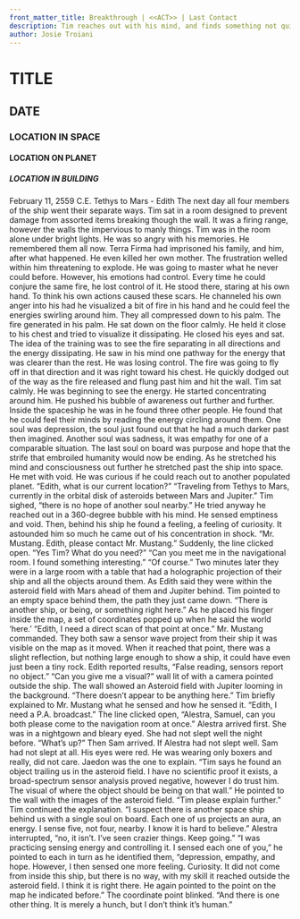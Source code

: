 ```yaml
---
front_matter_title: Breakthrough | <<ACT>> | Last Contact
description: Tim reaches out with his mind, and finds something not quite human.
author: Josie Troiani
---
```

# TITLE

## DATE

### LOCATION IN SPACE

#### LOCATION ON PLANET

##### LOCATION IN BUILDING

February 11, 2559 C.E.
Tethys to Mars - Edith
The next day all four members of the ship went their separate ways. Tim sat in a room designed to prevent damage from assorted items breaking though the wall. It was a firing range, however the walls the impervious to manly things. Tim was in the room alone under bright lights. He was so angry with his memories. He remembered them all now. Terra Firma had imprisoned his family, and him, after what happened. He even killed her own mother. The frustration welled within him threatening to explode.
He was going to master what he never could before. However, his emotions had control. Every time he could conjure the same fire, he lost control of it. He stood there, staring at his own hand. To think his own actions caused these scars.
He channeled his own anger into his had he visualized a bit of fire in his hand and he could feel the energies swirling around him. They all compressed down to his palm. The fire generated in his palm. He sat down on the floor calmly. He held it close to his chest and tried to visualize it dissipating. He closed his eyes and sat. The idea of the training was to see the fire separating in all directions and the energy dissipating. He saw in his mind one pathway for the energy that was clearer than the rest. He was losing control. The fire was going to fly off in that direction and it was right toward his chest. He quickly dodged out of the way as the fire released and flung past him and hit the wall.
Tim sat calmly. He was beginning to see the energy. He started concentrating around him. He pushed his bubble of awareness out further and further. Inside the spaceship he was in he found three other people. He found that he could feel their minds by reading the energy circling around them. One soul was depression, the soul just found out that he had a much darker past then imagined. Another soul was sadness, it was empathy for one of a comparable situation. The last soul on board was purpose and hope that the strife that embroiled humanity would now be ending. As he stretched his mind and consciousness out further he stretched past the ship into space. He met with void.
He was curious if he could reach out to another populated planet. “Edith, what is our current location?”
“Traveling from Tethys to Mars, currently in the orbital disk of asteroids between Mars and Jupiter.”
Tim sighed, “there is no hope of another soul nearby.” He tried anyway he reached out in a 360-degree bubble with his mind. He sensed emptiness and void. Then, behind his ship he found a feeling, a feeling of curiosity. It astounded him so much he came out of his concentration in shock.
“Mr. Mustang. Edith, please contact Mr. Mustang.” Suddenly, the line clicked open.
“Yes Tim? What do you need?”
“Can you meet me in the navigational room. I found something interesting.”
“Of course.”
Two minutes later they were in a large room with a table that had a holographic projection of their ship and all the objects around them. As Edith said they were within the asteroid field with Mars ahead of them and Jupiter behind. Tim pointed to an empty space behind them, the path they just came down. “There is another ship, or being, or something right here.” As he placed his finger inside the map, a set of coordinates popped up when he said the world ‘here.’
“Edith, I need a direct scan of that point at once.” Mr. Mustang commanded.
They both saw a sensor wave project from their ship it was visible on the map as it moved. When it reached that point, there was a slight reflection, but nothing large enough to show a ship, it could have even just been a tiny rock. Edith reported results, “False reading, sensors report no object.”
“Can you give me a visual?” wall lit of with a camera pointed outside the ship. The wall showed an Asteroid field with Jupiter looming in the background. “There doesn’t appear to be anything here.”
Tim briefly explained to Mr. Mustang what he sensed and how he sensed it.
“Edith, I need a P.A. broadcast.” The line clicked open, “Alestra, Samuel, can you both please come to the navigation room at once.”
Alestra arrived first. She was in a nightgown and bleary eyed. She had not slept well the night before. “What’s up?”
Then Sam arrived. If Alestra had not slept well. Sam had not slept at all. His eyes were red. He was wearing only boxers and really, did not care.
Jaedon was the one to explain. “Tim says he found an object trailing us in the asteroid field. I have no scientific proof it exists, a broad-spectrum sensor analysis proved negative, however I do trust him. The visual of where the object should be being on that wall.” He pointed to the wall with the images of the asteroid field. “Tim please explain further.”
Tim continued the explanation. “I suspect there is another space ship behind us with a single soul on board. Each one of us projects an aura, an energy. I sense five, not four, nearby. I know it is hard to believe.”
Alestra interrupted, “no, it isn’t. I’ve seen crazier things. Keep going.”
“I was practicing sensing energy and controlling it. I sensed each one of you,” he pointed to each in turn as he identified them, “depression, empathy, and hope. However, I then sensed one more feeling. Curiosity. It did not come from inside this ship, but there is no way, with my skill it reached outside the asteroid field. I think it is right there. He again pointed to the point on the map he indicated before.” The coordinate point blinked.
“And there is one other thing. It is merely a hunch, but I don’t think it’s human.”
